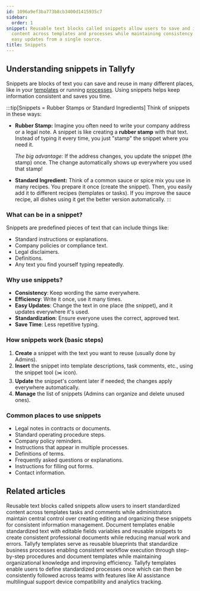 ```yaml
---
id: 1096a9ef3ba773b8cb3400d1415935c7
sidebar:
  order: 1
snippet: Reusable text blocks called snippets allow users to save and insert standardized
  content across templates and processes while maintaining consistency and enabling
  easy updates from a single source.
title: Snippets
---
```


## Understanding snippets in Tallyfy

Snippets are blocks of text you can save and reuse in many different places, like in your [templates](/products/pro/documenting/templates/) or running [processes](/products/pro/tracking-and-tasks/processes/). Using snippets helps keep information consistent and saves you time.

:::tip[Snippets = Rubber Stamps or Standard Ingredients]
Think of snippets in these ways:

- **Rubber Stamp:** Imagine you often need to write your company address or a legal note. A snippet is like creating a **rubber stamp** with that text. Instead of typing it every time, you just "stamp" the snippet where you need it.

  *The big advantage:* If the address changes, you update the snippet (the stamp) once. The change automatically shows up everywhere you used that stamp!

- **Standard Ingredient:** Think of a common sauce or spice mix you use in many recipes. You prepare it once (create the snippet). Then, you easily add it to different recipes (templates or tasks). If you improve the sauce recipe, all dishes using it get the better version automatically.
:::

### What can be in a snippet?

Snippets are predefined pieces of text that can include things like:
- Standard instructions or explanations.
- Company policies or compliance text.
- Legal disclaimers.
- Definitions.
- Any text you find yourself typing repeatedly.

### Why use snippets?

- **Consistency**: Keep wording the same everywhere.
- **Efficiency**: Write it once, use it many times.
- **Easy Updates**: Change the text in one place (the snippet), and it updates everywhere it's used.
- **Standardization**: Ensure everyone uses the correct, approved text.
- **Save Time**: Less repetitive typing.

### How snippets work (basic steps)

1. **Create** a snippet with the text you want to reuse (usually done by Admins).
2. **Insert** the snippet into template descriptions, task comments, etc., using the snippet tool (✂️ icon).
3. **Update** the snippet's content later if needed; the changes apply everywhere automatically.
4. **Manage** the list of snippets (Admins can organize and delete unused ones).

### Common places to use snippets

- Legal notes in contracts or documents.
- Standard operating procedure steps.
- Company policy reminders.
- Instructions that appear in multiple processes.
- Definitions of terms.
- Frequently asked questions or explanations.
- Instructions for filling out forms.
- Contact information.


<PageTree />


## Related articles
<CardGrid>
<LinkTitleCard header="<b>Snippets > Use snippets</b>" href="/products/pro/documenting/templates/snippets/how-can-i-use-snippets-to-simplify-workflow-in-tallyfy/" > Reusable text blocks called snippets allow users to insert standardized content across templates tasks and comments while administrators maintain central control over creating editing and organizing these snippets for consistent information management. </LinkTitleCard>
<LinkTitleCard header="<b>Features > Fill in the blanks</b>" href="/products/pro/tutorials/features/fill-in-the-blanks/" > Document templates enable standardized text with editable fields variables and reusable snippets to create consistent professional documents while reducing manual work and errors. </LinkTitleCard>
<LinkTitleCard header="<b>Documenting > Templates</b>" href="/products/pro/documenting/templates/" > Tallyfy templates serve as reusable blueprints that standardize business processes enabling consistent workflow execution through step-by-step procedures and document templates while maintaining organizational knowledge and improving efficiency. </LinkTitleCard>
<LinkTitleCard header="<b>Features > Explain it once</b>" href="/products/pro/tutorials/features/explain-it-once/" > Tallyfy templates enable users to define standardized processes once which can then be consistently followed across teams with features like AI assistance multilingual support device compatibility and analytics tracking. </LinkTitleCard>
</CardGrid>